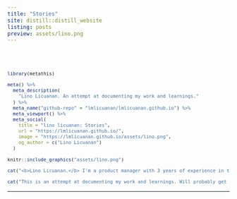 ```yaml
---
title: "Stories"
site: distill::distill_website
listing: posts
preview: assets/lino.png
---
```


<head>
<!-- Global site tag (gtag.js) - Google Analytics -->
<script async src="https://www.googletagmanager.com/gtag/js?id=G-9MHZYW9421"></script>
<script>
  window.dataLayer = window.dataLayer || [];
  function gtag(){dataLayer.push(arguments);}
  gtag('js', new Date());

  gtag('config', 'G-9MHZYW9421');
</script>
</head>

<br><br>

<font size="2">

```r
library(metathis)

meta() %>%
  meta_description(
    "Lino Licuanan. An attempt at documenting my work and learnings."
  ) %>% 
  meta_name("github-repo" = "lmlicuanan/lmlicuanan.github.io") %>% 
  meta_viewport() %>% 
  meta_social(
    title = "lino licuanan: Stories",
    url = "https://lmlicuanan.github.io/",
    image = "https://lmlicuanan.github.io/assets/lino.png",
    og_author = c("Lino Licuanan")
  )
```


```r
knitr::include_graphics("assets/lino.png")

cat("<b>Lino Licuanan.</b> I'm a product manager with 3 years of experience in the Philippine fintech space (<a href=https://www.paymaya.com>PayMaya</a>, <a href=https://www.firstcircle.ph>First Circle</a>), specializing in data products. Graduating MSc Industrial Engineering student @ UP Diliman.<br>")

cat("This is an attempt at documenting my work and learnings. Will probably get things wrong here and there haha so do your own research.")
```

</font>

---
